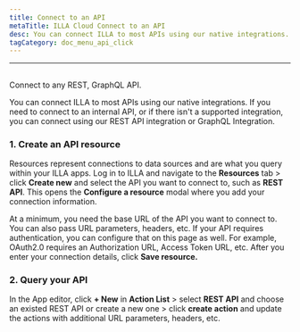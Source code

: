 ```yaml
---
title: Connect to an API
metaTitle: ILLA Cloud Connect to an API 
desc: You can connect ILLA to most APIs using our native integrations. ILLA can connect to any REST, GraphQL API
tagCategory: doc_menu_api_click
---
```

---

## <Heading hidden>Connect to an API</Heading>

Connect to any REST, GraphQL API.

You can connect ILLA to most APIs using our native integrations. If you need to connect to an internal API, or if there isn't a supported integration, you can connect using our REST API integration or GraphQL Integration.

### 1. Create an API resource

Resources represent connections to data sources and are what you query within your ILLA apps. Log in to ILLA and navigate to the **Resources** tab > click **Create new** and select the API you want to connect to, such as **REST API**. This opens the **Configure a resource** modal where you add your connection information.
<img
  src='https://cdn.illacloud.com/official-website/img/docs/connect/connect-api/config.png'
  alt=""
/>

At a minimum, you need the base URL of the API you want to connect to. You can also pass URL parameters, headers, etc. If your API requires authentication, you can configure that on this page as well. For example, OAuth2.0 requires an Authorization URL, Access Token URL, etc. After you enter your connection details, click **Save resource.**

### 2. Query your API

In the App editor, click **+ New** in **Action List** > select **REST API** and choose an existed REST API or create a new one > click **create action** and update the actions with additional URL parameters, headers, etc.
<img
  src='https://cdn.illacloud.com/official-website/img/docs/connect/connect-api/action.png'
  alt=""
/>

